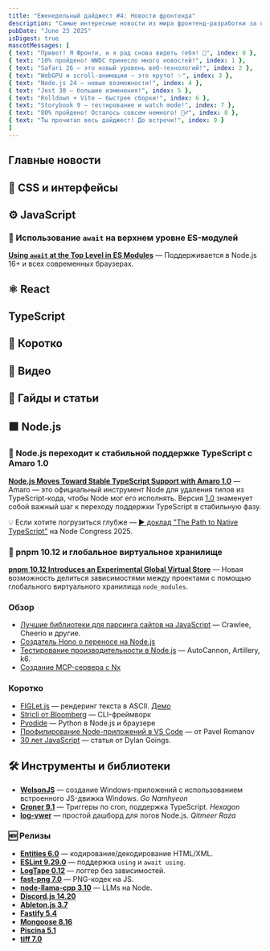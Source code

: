 ```yaml
---
title: "Еженедельный дайджест #4: Новости фронтенда"
description: "Самые интересные новости из мира фронтенд-разработки за последнюю неделю"
pubDate: "June 23 2025"
isDigest: true
mascotMessages: [
{ text: "Привет! Я Фронти, и я рад снова видеть тебя! 🦊", index: 0 },
{ text: "10% пройдено! WWDC принесло много новостей!", index: 1 },
{ text: "Safari 26 — это новый уровень веб-технологий!", index: 2 },
{ text: "WebGPU и scroll-анимации — это круто! ✨", index: 3 },
{ text: "Node.js 24 — новые возможности!", index: 4 },
{ text: "Jest 30 — большие изменения!", index: 5 },
{ text: "Rolldown + Vite — быстрее сборки!", index: 6 },
{ text: "Storybook 9 — тестирование и watch mode!", index: 7 },
{ text: "80% пройдено! Осталось совсем немного! 🏃‍♂️", index: 8 },
{ text: "Ты прочитал весь дайджест! До встречи!", index: 9 }
]
---
```



## Главные новости

<TelegramCTA/>

## 🧪 CSS и интерфейсы

## ⚙️ JavaScript
### 🧪 Использование `await` на верхнем уровне ES-модулей
**[Using `await` at the Top Level in ES Modules](https://nodeweekly.com/link/170520/web)** — Поддерживается в Node.js 16+ и всех современных браузерах.

## ⚛️ React

## TypeScript

## 📰 Коротко

## 🎥 Видео

## 📄 Гайды и статьи

## 🟩 Node.js
### 📌 Node.js переходит к стабильной поддержке TypeScript с Amaro 1.0
**[Node.js Moves Toward Stable TypeScript Support with Amaro 1.0](https://nodeweekly.com/link/170484/web)** — Amaro — это официальный инструмент Node для удаления типов из TypeScript-кода, чтобы Node мог его исполнять. Версия [1.0](https://nodeweekly.com/link/170486/web) знаменует собой важный шаг к переходу поддержки TypeScript в стабильную фазу.

💡 Если хотите погрузиться глубже — [▶️ доклад "The Path to Native TypeScript"](https://nodeweekly.com/link/170487/web) на Node Congress 2025.

### 🚀 pnpm 10.12 и глобальное виртуальное хранилище
**[pnpm 10.12 Introduces an Experimental Global Virtual Store](https://nodeweekly.com/link/170488/web)** — Новая возможность делиться зависимостями между проектами с помощью глобального виртуального хранилища `node_modules`.

### Обзор
- [Лучшие библиотеки для парсинга сайтов на JavaScript](https://nodeweekly.com/link/170493/web) — Crawlee, Cheerio и другие.
- [Создатель Hono о переносе на Node.js](https://nodeweekly.com/link/170494/web)
- [Тестирование производительности в Node.js](https://nodeweekly.com/link/170496/web) — AutoCannon, Artillery, k6.
- [Создание MCP-сервера с Nx](https://nodeweekly.com/link/170522/web)

### Коротко
- [FIGLet.js](https://nodeweekly.com/link/170514/web) — рендеринг текста в ASCII. [Демо](https://nodeweekly.com/link/170515/web)
- [Stricli от Bloomberg](https://nodeweekly.com/link/170516/web) — CLI-фреймворк
- [Pyodide](https://nodeweekly.com/link/170518/web) — Python в Node.js и браузере
- [Профилирование Node-приложений в VS Code](https://nodeweekly.com/link/170519/web) — от Pavel Romanov
- [30 лет JavaScript](https://nodeweekly.com/link/170492/web) — статья от Dylan Goings.

## 🛠 Инструменты и библиотеки
- **[WelsonJS](https://nodeweekly.com/link/170497/web)** — создание Windows-приложений с использованием встроенного JS-движка Windows.
_Go Namhyeon_
- **[Croner 9.1](https://nodeweekly.com/link/170499/web)** — Триггеры по cron, поддержка TypeScript.
_Hexagon_
- **[log-vwer](https://nodeweekly.com/link/170502/web)** — простой дашборд для логов Node.js.
_Qitmeer Raza_

### 🆕 Релизы
- **[Entities 6.0](https://nodeweekly.com/link/170503/web)** — кодирование/декодирование HTML/XML.
- **[ESLint 9.29.0](https://nodeweekly.com/link/170504/web)** — поддержка `using` и `await using`.
- **[LogTape 0.12](https://nodeweekly.com/link/170521/web)** — логгер без зависимостей.
- **[fast-png 7.0](https://nodeweekly.com/link/170506/web)** — PNG-кодек на JS.
- **[node-llama-cpp 3.10](https://nodeweekly.com/link/170507/web)** — LLMs на Node.
- **[Discord.js 14.20](https://nodeweekly.com/link/170508/web)**
- **[Ableton.js 3.7](https://nodeweekly.com/link/170509/web)**
- **[Fastify 5.4](https://nodeweekly.com/link/170510/web)**
- **[Mongoose 8.16](https://nodeweekly.com/link/170511/web)**
- **[Piscina 5.1](https://nodeweekly.com/link/170512/web)**
- **[tiff 7.0](https://nodeweekly.com/link/170513/web)**

